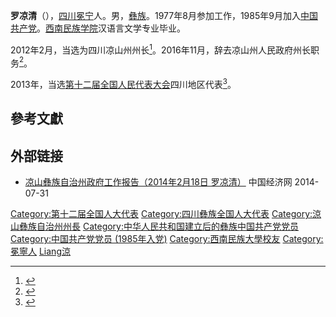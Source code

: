 '''罗凉清'''（{{bd|1959年|10月|}}），[[四川|四川]][[冕宁|冕宁]]人。男，[[彝族|彝族]]。1977年8月参加工作，1985年9月加入[[中国共产党|中国共产党]]。[[西南民族学院|西南民族学院]]汉语言文学专业毕业。

2012年2月，当选为四川凉山州州长<ref>{{cite web|accessdate=2014-06-18|url=http://www.ce.cn/xwzx/gnsz/gdxw/201202/15/t20120215_23075762.shtml|title=罗凉清当选为四川凉山州州长|publisher=中国经济网|archive-url=https://web.archive.org/web/20160304195551/http://www.ce.cn/xwzx/gnsz/gdxw/201202/15/t20120215_23075762.shtml|archive-date=2016-03-04|dead-url=yes}}</ref>。2016年11月，辞去凉山州人民政府州长职务<ref>{{cite web|accessdate=2016-11-18|url=http://district.ce.cn/newarea/sddy/201611/19/t20161119_17953622.shtml|title=苏嘎尔布任凉山州代州长 罗凉清辞去州长职务|publisher=中国经济网|archive-date=2018-03-25|archive-url=https://web.archive.org/web/20180325173408/http://district.ce.cn/newarea/sddy/201611/19/t20161119_17953622.shtml|dead-url=no}}</ref>。

2013年，当选[[第十二届全国人民代表大会|第十二届全国人民代表大会]]四川地区代表<ref>{{cite news|title=全国人大代表信息-罗凉清|url= http://210.82.31.1:8084/delegate/viewDelegate.action?dbid=122186|accessdate=2013-04-05|newspaper=全国人大网|archive-url=https://web.archive.org/web/20161119182921/http://www.npc.gov.cn/delegate/viewDelegate.action?dbid=122186|archive-date=2016-11-19|dead-url=yes}}</ref>。

==參考文獻==
{{reflist}}
==外部链接==
*[http://district.ce.cn/newarea/roll/201403/24/t20140324_2540057.shtml 凉山彝族自治州政府工作报告（2014年2月18日 罗凉清）] {{Wayback|url=http://district.ce.cn/newarea/roll/201403/24/t20140324_2540057.shtml |date=20160304195136 }} 中国经济网 2014-07-31

{{中华人民共和国官员小作品}}
{{DEFAULTSORT:Luo羅}}
[[Category:第十二届全国人大代表|Category:第十二届全国人大代表]]
[[Category:四川彝族全国人大代表|Category:四川彝族全国人大代表]]
[[Category:涼山彝族自治州州長|Category:涼山彝族自治州州長]]
[[Category:中华人民共和国建立后的彝族中国共产党党员|Category:中华人民共和国建立后的彝族中国共产党党员]]
[[Category:中国共产党党员_(1985年入党)|Category:中国共产党党员 (1985年入党)]]
[[Category:西南民族大學校友|Category:西南民族大學校友]]
[[Category:冕寧人|Category:冕寧人]]
[[Category:羅姓|Liang涼]]